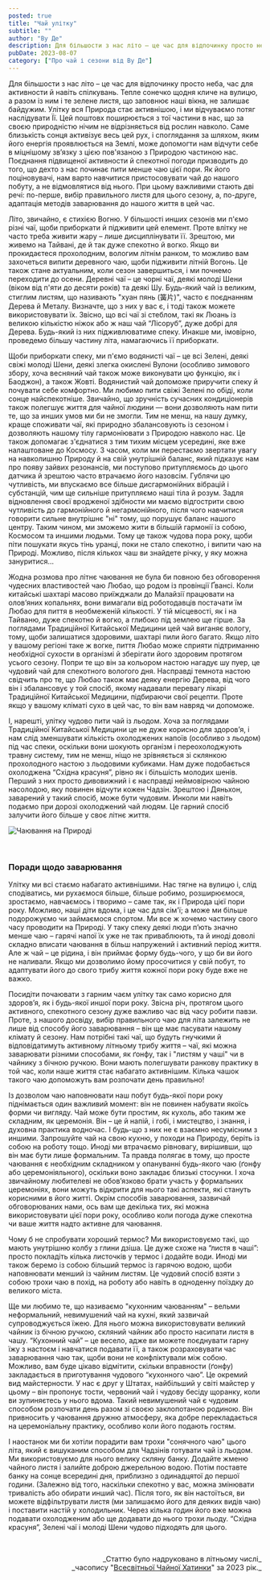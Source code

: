 ```yaml
---
posted: true
title: "Чай улітку"
subtitle: ""
author: "Ву Де"
description: Для більшости з нас літо – це час для відпочинку просто неба, час для активности й навіть спілкувань. Тепле сонечко щодня кличе на вулицю...
pubDate: 2023-08-07
category: ["Про чай і сезони від Ву Де"]
---
```



Для більшости з нас літо – це час для відпочинку просто неба, час для активности й навіть спілкувань. Тепле сонечко щодня кличе на вулицю, а разом із ним і те зелене листя, що заповнює наші вікна, не залишає байдужим. Улітку вся Природа стає активнішою, і ми відчуваємо потяг наслідувати Її. Цей поштовх поширюється з тої частини в нас, що за своєю природністю нічим не відрізняється від рослин навколо. Саме близькість сонця активізує весь цей рух, і споглядання за шляхом, яким його енергія проявлюється на Землі, може допомогти нам відчути себе в міцнішому зв’язку з цією пов'язаною з Природою частиною нас. Поєднання підвищеної активности й спекотної погоди призводить до того, що дехто з нас починає пити менше чаю цієї пори. Як його поціновувачі, нам варто навчитися пристосовувати чай до нашого побуту, а не відмовлятися від нього. При цьому важливими стають дві речі: по-перше, вибір правильного листя для цього сезону, а, по-друге, адаптація методів заварювання до нашого життя в цей час.

Літо, звичайно, є стихією Вогню. У більшості инших сезонів ми п'ємо різні чаї, щоби приборкати й підживити цей елемент. Проте влітку не часто треба живити жару – лише дисциплінувати її. Зрештою, ми живемо на Тайвані, де й так дуже спекотно й вогко. Якщо ви прокидаєтеся прохолодним, вологим літнім ранком, то можливо вам захочеться випити деревного чаю, щоби підживити літній Вогонь. Це також стане актуальним, коли сезон завершиться, і ми почнемо переходити до осени. Деревні чаї – це чорні чаї, деякі молоді Шени (віком від п'яти до десяти років) та деякі Шу. Будь-який чай із великим, стиглим листям, що називають "хуан пянь (簧片)", часто є поєднанням Дерева й Металу. Визначте, що з них у вас є, і тоді також можете використовувати їх. Звісно, що всі чаї зі стеблом, такі як Люань із великою кількістю ніжок або ж наш чай “Лісоруб”, дуже добрі для Дерева. Будь-який із них підживлюватиме спеку. Инакше ми, імовірно, проведемо більшу частину літа, намагаючись її приборкати.

Щоби приборкати спеку, ми п'ємо водянисті чаї – це всі Зелені, деякі свіжі молоді Шени, деякі злегка окислені Вулони (особливо зимового збору, хоча весняний чай також може виконувати цю функцію, як і Баоджон), а також Жовті. Водянистий чай допоможе приручити спеку й почувати себе комфортно. Ми любимо пити свіжі Зелені по обіді, коли сонце найспекотніше. Звичайно, що зручність сучасних кондиціонерів також полегшує життя для чайної людини — вони дозволяють нам пити те, що за инших умов ми би не змогли. Тим не менш, на нашу думку, краще споживати чаї, які природно збалансовують із сезоном і дозволяють нашому тілу гармоніювати з Природою навколо нас. Це також допомагає з'єднатися з тим тихим місцем усередині, яке вже налаштоване до Космосу. З часом, коли ми перестаємо звертати увагу на навколишню Природу й на свій унутрішній баланс, який підказує нам про появу зайвих резонансів, ми поступово притупляємось до цього датчика й зрештою часто втрачаємо його назовсім. Гублячи цю чутливість, ми впускаємо все більше дисгармонійних вібрацій і субстанцій, чим ще сильніше притупляємо наші тіла й розум. Задля відновлення своєї вродженої здібности ми маємо відгострити свою чутливість до гармонійного й негармонійного, після чого навчитися говорити сильне внутрішнє "ні" тому, що порушує баланс нашого центру. Таким чином, ми зможемо жити в більшій гармонії із собою, Космосом та иншими людьми. Тому це також чудова пора року, щоби піти пошукати якусь тінь уранці, поки не стало спекотно, і випити чаю на Природі. Можливо, після кількох чаш ви знайдете річку, у яку можна зануритися…

Жодна розмова про літнє чаювання не була би повною без обговорення чудесних властивостей чаю Любао, що родом із провінції Ґвансі. Коли китайські шахтарі масово приїжджали до Малайзії працювати на олов’яних копальнях, вони вимагали від роботодавців постачати їм Любао для пиття в необмеженій кількості. У тій місцевості, як і на Тайваню, дуже спекотно й вогко, а глибоко під землею ще гірше. За поглядами Традиційної Китайської Медицини цей чай виганяє вологу, тому, щоби залишатися здоровими, шахтарі пили його багато. Якщо літо у вашому регіоні таке ж вогке, пиття Любао може сприяти підтриманню необхідної сухости в організмі й зберігати його здоровим протягом усього сезону. Попри те що він за кольором настою нагадує шу пуер, це чудовий чай для спекотного вологого дня. Насправді темнота настою свідчить про те, що Любао також має деяку енергію Дерева, від чого він і збалансовує у той спосіб, якому надавали перевагу лікарі Традиційної Китайської Медицини, підбираючи свої рецепти. Проте якщо у вашому кліматі сухо в цей час, то він вам навряд чи допоможе.

І, нарешті, улітку чудово пити чай із льодом. Хоча за поглядами Традиційної Китайської Медицини це не дуже корисно для здоров’я, і нам слід зменшувати кількість охолоджених напоїв (особливо з льодом) під час спеки, оскільки вони шокують організм і переохолоджують травну систему, тим не менш, ніщо не зрівняється зі склянкою прохолодного настою з льодовими кубиками. Нам дуже подобається охолоджена “Східна красуня”, рівно як і більшість молодих шенів. Перший з них просто дивовижний і є насправді неймовірною чайною насолодою, яку повинен відчути кожен Чадзін. Зрештою і Дяньхон, заварений у такий спосіб, може бути чудовим. Инколи ми навіть подаємо при дорозі охолоджений чай людям. Це гарний спосіб залучити його більше у своє літнє життя.

<Image class="align-center" src={Image1} alt="Чаювання на Природі" />

<p>&nbsp;</p>

### Поради щодо заварювання

Улітку ми всі стаємо набагато активнішими. Нас тягне на вулицю і, слід сподіватись, ми рухаємося більше, більше робимо, розширюємося, зростаємо, навчаємось і творимо – саме так, як і Природа цієї пори року. Можливо, наші діти вдома, і це час для сім'ї; а може ми більше подорожуємо чи займаємося спортом. Ми все ж хочемо частину свого часу проводити на Природі. У таку спеку деякі люди п’ють значно менше чаю – гарячі напої їх уже не так приваблюють, та й иноді доволі складно вписати чаювання в більш напружений і активний період життя. Але ж чай – це рідина, і він приймає форму будь-чого, у що би ви його не наливали. Якщо ми дозволимо йому просочитися у свій побут, то адаптувати його до свого трибу життя кожної пори року буде вже не важко.

Посидіти почаювати з гарним чаєм улітку так само корисно для здоров’я, як і будь-якої иншої пори року. Звісна річ, протягом цього активного, спекотного сезону дуже важливо час від часу робити павзи. Проте, з нашого досвіду, вибір правильного чаю для літа залежить не лише від способу його заварювання – він ще має пасувати нашому клімату й сезону. Нам потрібні такі чаї, що будуть гнучкими й відповідатимуть активному літньому трибу життя – чаї, які можна заварювати різними способами, як ґонфу, так і "листям у чаші" чи в чайнику з бічною ручкою. Вони мають полегшувати ранкову практику в той час, коли наше життя стає набагато активнішим. Кілька чашок такого чаю допоможуть вам розпочати день правильно!

Із дозволом чаю наповнювати наш побут будь-якої пори року піднімається один важливий момент: він не повинен набувати якоїсь форми чи вигляду. Чай може бути простим, як кухоль, або таким же складним, як церемонія. Він – це й напій, і гобі, і мистецтво, і знання, і духовна практика водночас. І будь-що з них не є взаємно несумісним з иншими. Запрошуйте чай на свою кухню, у походи на Природу, беріть із собою на роботу тощо. Иноді ми втрачаємо рівновагу, вирішивши, що він має бути лише формальним. Та правда полягає в тому, що просте чаювання є необхідним складником у опануванні будь-якого чаю (ґонфу або церемоніяльного), оскільки воно закладає близькі стосунки. І хоча звичайному любителеві не обов’язково брати участь у формальних церемоніях, вони можуть відкрити для нього такі аспекти, які стануть корисними в його житті. Окрім способів заварювання, зазвичай обговорюваних нами, ось вам ще декілька тих, які можна використовувати цієї пори року, особливо коли погода дуже спекотна чи ваше життя надто активне для чаювання.

Чому б не спробувати хороший термос? Ми використовуємо такі, що мають унутрішню колбу з глини дзіша. Це дуже схоже на “листя в чаші”: просто покладіть кілька листочків у термос і додайте води. Иноді ми також беремо із собою більший термос із гарячою водою, щоби наповнювати менший із чайним листям. Це чудовий спосіб взяти з собою трохи чаю в похід, на роботу або навіть в одноденну поїздку до великого міста.

Ще ми любимо те, що називаємо "кухонним чаюванням" – вельми неформальний, невимушений чай на кухні, який зазвичай супроводжується їжею. Для нього можна використовувати великий чайник із бічною ручкою, скляний чайник або просто насипати листя в чашу. “Кухонний чай” – це весело, адже ви можете поєднувати гарну їжу з настоєм і навчатися подавати її, а також розраховувати час заварювання чаю так, щоби вони не конфліктували між собою. Можливо, вам буде цікаво відмітити, скільки вправности (ґонфу) закладається в приготування чудового “кухонного чаю”. Це окремий вид майстерности. У нас є друг у Штатах, найбільший у світі майстер у цьому – він пропонує тости, червоний чай і чудову бесіду щоранку, коли ви зупиняєтесь у нього вдома. Такий невимушений чай є чудовим способом розпочати день разом зі своєю заклопотаною родиною. Він привносить у чаювання дружню атмосферу, яка добре перекладається на церемоніальну практику, особливо коли його подають гостям.

І наостанок ми би хотіли порадити вам трохи "сонячного чаю" цього літа, який є вишуканим способом для Чадзінів готувати чай із льодом. Ми використовуємо для нього велику скляну банку. Додайте жменю чайного листя і залийте доброю джерельною водою. Потім поставте банку на сонце всередині дня, приблизно з одинадцятої до першої години. (Залежно від того, наскільки спекотно у вас, можна змінювати тривалість або обирати инший час). Після того, як він настоїться, ви можете відфільтрувати листя (ми залишаємо його для деяких видів чаю) і поставити настій у холодильник. Через кілька годин його вже можна подавати охолодженим або ще додавати до нього трохи льоду. “Східна красуня”, Зелені чаї і молоді Шени чудово підходять для цього.

<p>&nbsp;</p>
<p align="right" style="font-size: 0.9rem;">_Статтю було надруковано в літньому числі_<br />_часопису "<a href="http://www.globalteahut.org/" target="_blank" rel="noopener noreferrer">Всесвітньої Чайної Хатинки</a>" за 2023 рік._</p>